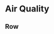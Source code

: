 

Air Quality
=====================================

Row
-------------------------------------

```r

```


```r

```
